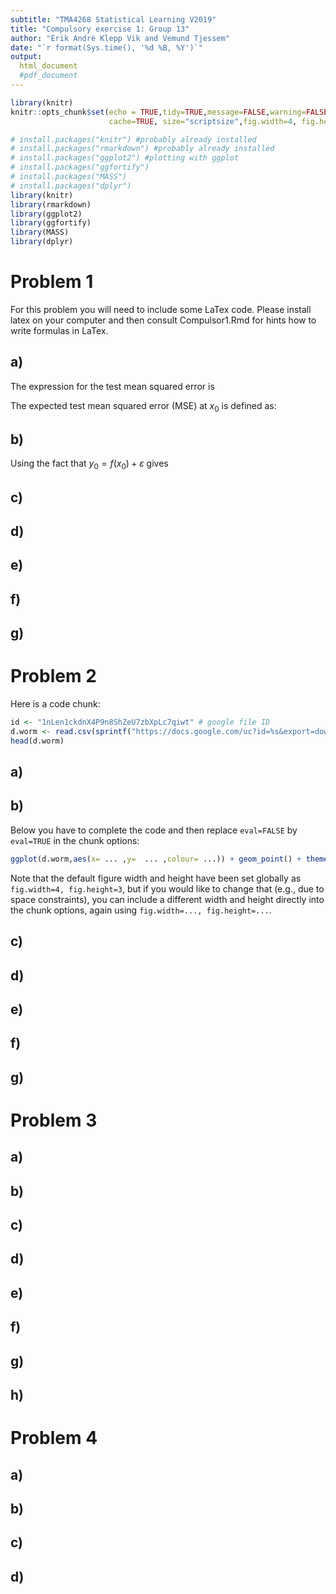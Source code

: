```yaml
---
subtitle: "TMA4268 Statistical Learning V2019"
title: "Compulsory exercise 1: Group 13"
author: "Erik Andrè Klepp Vik and Vemund Tjessem"
date: "`r format(Sys.time(), '%d %B, %Y')`"
output: 
  html_document
  #pdf_document
---
```

  
```r
library(knitr)
knitr::opts_chunk$set(echo = TRUE,tidy=TRUE,message=FALSE,warning=FALSE,strip.white=TRUE,prompt=FALSE,
                      cache=TRUE, size="scriptsize",fig.width=4, fig.height=3)
```

```r
# install.packages("knitr") #probably already installed
# install.packages("rmarkdown") #probably already installed
# install.packages("ggplot2") #plotting with ggplot
# install.packages("ggfortify")  
# install.packages("MASS")  
# install.packages("dplyr")  
library(knitr)
library(rmarkdown)
library(ggplot2)
library(ggfortify)
library(MASS)
library(dplyr)
```


# Problem 1

For this problem you will need to include some LaTex code. Please install latex on your computer and then consult Compulsor1.Rmd for hints how to write formulas in LaTex.

## a) 

The expression for the test mean squared error is
\begin{equation}
\text{MSE}_{\text{test}}=\frac{1}{n_0}\sum_{j=1}^{n_0} (y_{0j}-\hat{f}(x_{0j}))^2
\end{equation}

The expected test mean squared error (MSE) at $x_0$ is defined as: 

\begin{equation}
\text{E}[y_0 - \hat{f}(x_0)]^2
\end{equation}

## b)

Using the fact that $y_0=f(x_0)+\varepsilon$ gives

\begin{equation}
\text{E}[y_0 - \hat{f}(x_0)]^2 =  \underbrace{\text{Var}(\varepsilon)}_{\text{Irreducible error}} + \underbrace{\text{Var}(\hat{f}(x_0))}_{\text{Variance of prediction}} + \underbrace{\left( f(x_0) - \text{E}[\hat{f}(x_0)] \right)^2}_{\text{Squared bias}}
\end{equation}

## c)

## d)

## e)

## f)

## g)

# Problem 2

Here is a code chunk:

```r
id <- "1nLen1ckdnX4P9n8ShZeU7zbXpLc7qiwt" # google file ID
d.worm <- read.csv(sprintf("https://docs.google.com/uc?id=%s&export=download", id))
head(d.worm)
```




## a)


## b) 
Below you have to complete the code and then replace `eval=FALSE` by `eval=TRUE` in the chunk options:
```r
ggplot(d.worm,aes(x= ... ,y=  ... ,colour= ...)) + geom_point() + theme_bw()
```

Note that the default figure width and height have been set globally as `fig.width=4, fig.height=3`, but if you would like to change that (e.g., due to space constraints), you can include a different width and height directly into the chunk options, again using `fig.width=..., fig.height=...`.

## c)

## d)

## e)

## f)

## g)


# Problem 3

## a)

## b)

## c)

## d)

## e)

## f)

## g)

## h)


# Problem 4

## a)

## b)

## c)

## d)





